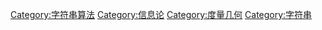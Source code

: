 
[[Category:字符串算法|Category:字符串算法]]
[[Category:信息论|Category:信息论]]
[[Category:度量几何|Category:度量几何]]
[[Category:字符串|Category:字符串]]
